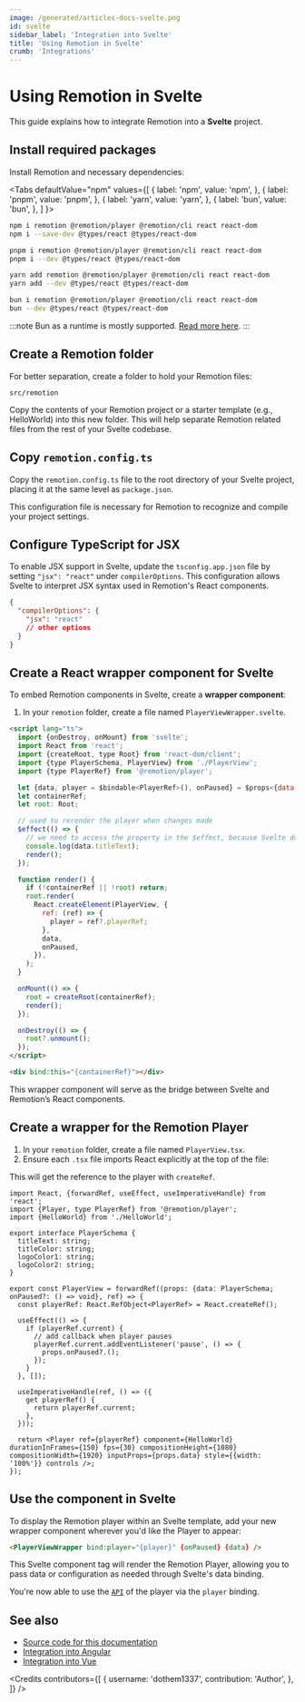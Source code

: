 ```yaml
---
image: /generated/articles-docs-svelte.png
id: svelte
sidebar_label: 'Integration into Svelte'
title: 'Using Remotion in Svelte'
crumb: 'Integrations'
---
```



# Using Remotion in Svelte

This guide explains how to integrate Remotion into a **Svelte** project.

## Install required packages

Install Remotion and necessary dependencies:

<Tabs
defaultValue="npm"
values={[
{ label: 'npm', value: 'npm', },
{ label: 'pnpm', value: 'pnpm', },
{ label: 'yarn', value: 'yarn', },
{ label: 'bun', value: 'bun', },
]
}>
<TabItem value="npm">

```bash title="Use npm as the package manager"
npm i remotion @remotion/player @remotion/cli react react-dom
npm i --save-dev @types/react @types/react-dom
```

  </TabItem>
  <TabItem value="pnpm">

```bash title="Use pnpm as the package manager"
pnpm i remotion @remotion/player @remotion/cli react react-dom
pnpm i --dev @types/react @types/react-dom
```

  </TabItem>

  <TabItem value="yarn">

```bash title="Use Yarn as the package manager"
yarn add remotion @remotion/player @remotion/cli react react-dom
yarn add --dev @types/react @types/react-dom
```

  </TabItem>

  <TabItem value="bun">

```bash title="Use Bun as the package manager and runtime"
bun i remotion @remotion/player @remotion/cli react react-dom
bun --dev @types/react @types/react-dom
```

:::note
Bun as a runtime is mostly supported. [Read more here](/docs/bun).
:::

  </TabItem>
</Tabs>

## Create a Remotion folder

For better separation, create a folder to hold your Remotion files:

```plaintext
src/remotion
```

Copy the contents of your Remotion project or a starter template (e.g., HelloWorld) into this new folder. This will help separate Remotion related files from the rest of your Svelte codebase.

## Copy `remotion.config.ts`

Copy the `remotion.config.ts` file to the root directory of your Svelte project, placing it at the same level as `package.json`.

This configuration file is necessary for Remotion to recognize and compile your project settings.

## Configure TypeScript for JSX

To enable JSX support in Svelte, update the `tsconfig.app.json` file by setting `"jsx": "react"` under `compilerOptions`. This configuration allows Svelte to interpret JSX syntax used in Remotion's React components.

```json title="tsconfig.json"
{
  "compilerOptions": {
    "jsx": "react"
    // other options
  }
}
```

## Create a React wrapper component for Svelte

To embed Remotion components in Svelte, create a **wrapper component**:

1. In your `remotion` folder, create a file named `PlayerViewWrapper.svelte`.

```html title="PlayerViewWrapper.svelte"
<script lang="ts">
  import {onDestroy, onMount} from 'svelte';
  import React from 'react';
  import {createRoot, type Root} from 'react-dom/client';
  import {type PlayerSchema, PlayerView} from './PlayerView';
  import {type PlayerRef} from '@remotion/player';

  let {data, player = $bindable<PlayerRef>(), onPaused} = $props<{data: PlayerSchema; player: PlayerRef; onPaused: void}>();
  let containerRef;
  let root: Root;

  // used to rerender the player when changes made
  $effect(() => {
    // we need to access the property in the $effect, because Svelte doesn't automatically detect deep changes. Use flat structure or Svelte Store instead.
    console.log(data.titleText);
    render();
  });

  function render() {
    if (!containerRef || !root) return;
    root.render(
      React.createElement(PlayerView, {
        ref: (ref) => {
          player = ref?.playerRef;
        },
        data,
        onPaused,
      }),
    );
  }

  onMount(() => {
    root = createRoot(containerRef);
    render();
  });

  onDestroy(() => {
    root?.unmount();
  });
</script>

<div bind:this="{containerRef}"></div>
```

This wrapper component will serve as the bridge between Svelte and Remotion’s React components.

## Create a wrapper for the Remotion Player

1. In your `remotion` folder, create a file named `PlayerView.tsx`.
2. Ensure each `.tsx` file imports React explicitly at the top of the file:

This will get the reference to the player with `createRef`.

```tsx title="PlayerView.tsx"
import React, {forwardRef, useEffect, useImperativeHandle} from 'react';
import {Player, type PlayerRef} from '@remotion/player';
import {HelloWorld} from './HelloWorld';

export interface PlayerSchema {
  titleText: string;
  titleColor: string;
  logoColor1: string;
  logoColor2: string;
}

export const PlayerView = forwardRef((props: {data: PlayerSchema; onPaused?: () => void}, ref) => {
  const playerRef: React.RefObject<PlayerRef> = React.createRef();

  useEffect(() => {
    if (playerRef.current) {
      // add callback when player pauses
      playerRef.current.addEventListener('pause', () => {
        props.onPaused?.();
      });
    }
  }, []);

  useImperativeHandle(ref, () => ({
    get playerRef() {
      return playerRef.current;
    },
  }));

  return <Player ref={playerRef} component={HelloWorld} durationInFrames={150} fps={30} compositionHeight={1080} compositionWidth={1920} inputProps={props.data} style={{width: '100%'}} controls />;
});
```

## Use the component in Svelte

To display the Remotion player within an Svelte template, add your new wrapper component wherever you'd like the Player to appear:

```html
<PlayerViewWrapper bind:player="{player}" {onPaused} {data} />
```

This Svelte component tag will render the Remotion Player, allowing you to pass data or configuration as needed through Svelte's data binding.

You're now able to use the [`API`](/docs/player/player) of the player via the `player` binding.

## See also

- [Source code for this documentation](https://github.com/remotion-dev/svelte-starter)
- [Integration into Angular](/docs/angular)
- [Integration into Vue](/docs/vue)

<Credits
  contributors={[
    {
      username: 'dothem1337',
      contribution: 'Author',
    },
  ]}
/>
